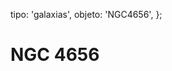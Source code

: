 
  tipo: 'galaxias',
  objeto: 'NGC4656',
};

# NGC 4656

<Imagen
  src="registro/ngc-4656_20190426_ngc4656.jpg"
  fecha="20190426"
/>
